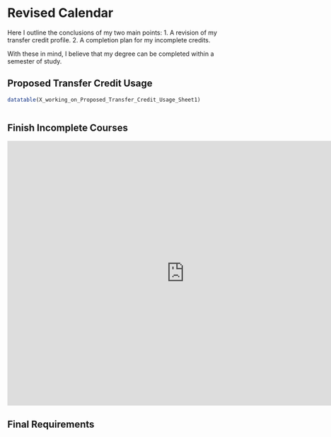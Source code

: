 # Revised Calendar

Here I outline the conclusions of my two main points:
1. A revision of my transfer credit profile.
2. A completion plan for my incomplete credits.

With these in mind, I believe that my degree can be completed within a semester of study.


## Proposed Transfer Credit Usage

```r
datatable(X_working_on_Proposed_Transfer_Credit_Usage_Sheet1)



```

## Finish Incomplete Courses

<iframe src="https://calendar.google.com/calendar/embed?src=c_a00e416bf78fffb4860e01432384c0fee901b00719d096e703951a31f8c1d378%40group.calendar.google.com&ctz=America%2FLos_Angeles" style="border: 0" width="800" height="600" frameborder="0" scrolling="no"></iframe>


## Final Requirements


